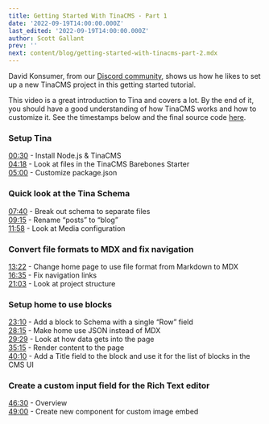 ```yaml
---
title: Getting Started With TinaCMS - Part 1
date: '2022-09-19T14:00:00.000Z'
last_edited: '2022-09-19T14:00:00.000Z'
author: Scott Gallant
prev: ''
next: content/blog/getting-started-with-tinacms-part-2.mdx
---
```


David Konsumer, from our [Discord community](https://discord.com/invite/zumN63Ybpf), shows us how he likes to set up a new TinaCMS project in this getting started tutorial.

<Youtube embedSrc="https://www.youtube.com/embed/3MSbRzhHtX8" />

This video is a great introduction to Tina and covers a lot.  By the end of it, you should have a good understanding of how TinaCMS works and how to customize it.  See the timestamps below and the final source code [here](https://github.com/konsumer/tina-gettingstarted).

### Setup Tina

[00:30](https://www.youtube.com/watch?v=3MSbRzhHtX8\&t=30s) - Install Node.js & TinaCMS\
[04:18](https://www.youtube.com/watch?v=3MSbRzhHtX8\&t=258s) - Look at files in the TinaCMS Barebones Starter\
[05:00](https://www.youtube.com/watch?v=3MSbRzhHtX8\&t=300s) - Customize package.json

### Quick look at the Tina Schema

[07:40](https://www.youtube.com/watch?v=3MSbRzhHtX8\&t=460s) - Break out schema to separate files\
[09:15](https://www.youtube.com/watch?v=3MSbRzhHtX8\&t=555s) - Rename “posts” to “blog”\
[11:58](https://www.youtube.com/watch?v=3MSbRzhHtX8\&t=718s) - Look at Media configuration

### Convert file formats to MDX and fix navigation

[13:22](https://www.youtube.com/watch?v=3MSbRzhHtX8\&t=802s) - Change home page to use file format from  Markdown to MDX\
[16:35](https://www.youtube.com/watch?v=3MSbRzhHtX8\&t=995s) - Fix navigation links\
[21:03](https://www.youtube.com/watch?v=3MSbRzhHtX8\&t=1263s) - Look at project structure

### Setup home to use blocks

[23:10](https://www.youtube.com/watch?v=3MSbRzhHtX8\&t=1390s) - Add a block to Schema with a single “Row” field\
[28:15](https://www.youtube.com/watch?v=3MSbRzhHtX8\&t=1695s) - Make home use JSON instead of MDX\
[29:29](https://www.youtube.com/watch?v=3MSbRzhHtX8\&t=1769s) - Look at how data gets into the page\
[35:15](https://www.youtube.com/watch?v=3MSbRzhHtX8\&t=2115s) - Render content to the page\
[40:10](https://www.youtube.com/watch?v=3MSbRzhHtX8\&t=2410s) - Add a Title field to the block and use it for the list of blocks in the CMS  UI

### Create a custom input field for the Rich Text editor

[46:30](https://www.youtube.com/watch?v=3MSbRzhHtX8\&t=2790s) - Overview\
[49:00](https://www.youtube.com/watch?v=3MSbRzhHtX8\&t=2940s) - Create new component for custom image embed
